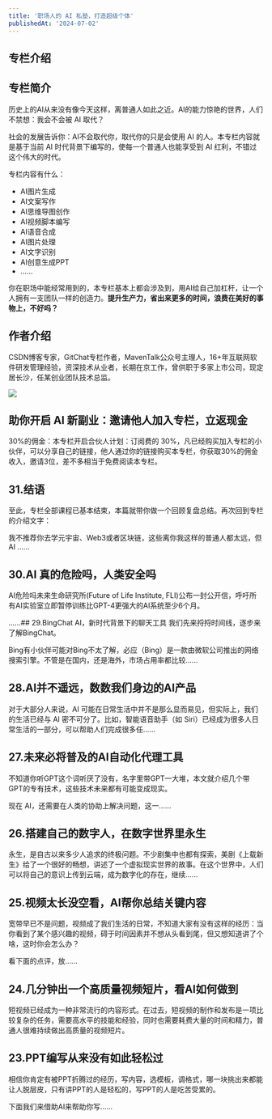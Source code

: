 ```yaml
---
title: '职场人的 AI 私塾，打造超级个体'
publishedAt: '2024-07-02'
---
```


## 专栏介绍

专栏简介
----

历史上的AI从来没有像今天这样，离普通人如此之近。AI的能力惊艳的世界，人们不禁想：我会不会被 AI 取代？

社会的发展告诉你：AI不会取代你，取代你的只是会使用 AI 的人。本专栏内容就是基于当前 AI 时代背景下编写的，使每一个普通人也能享受到 AI 红利，不错过这个伟大的时代。

专栏内容有什么：

* AI图片生成
* AI文案写作
* AI思维导图创作
* AI视频脚本编写
* AI语音合成
* AI图片处理
* AI文字识别
* AI创意生成PPT
* ......

你在职场中能经常用到的，本专栏基本上都会涉及到，用AI给自己加杠杆，让一个人拥有一支团队一样的创造力。**提升生产力，省出来更多的时间，浪费在美好的事物上，不好吗？**

作者介绍
----

CSDN博客专家，GitChat专栏作者，MavenTalk公众号主理人，16+年互联网软件研发管理经验，资深技术从业者，长期在京工作，曾供职于多家上市公司，现定居长沙，任某创业团队技术总监。

![](https://static.xiaobot.net/file/2023-04-21/12458/50427e1de9775136b4e27a9b6570e204.jpeg)

## 助你开启 AI 新副业：邀请他人加入专栏，立返现金
30%的佣金：本专栏开启合伙人计划：订阅费的 30%，凡已经购买加入专栏的小伙伴，可以分享自己的链接，他人通过你的链接购买本专栏，你获取30%的佣金收入，邀请3位，差不多相当于免费阅读本专栏。

## 31.结语
至此，专栏全部课程已基本结束，本篇就带你做一个回顾复盘总结。再次回到专栏的介绍文字：

我不推荐你去学元宇宙、Web3或者区块链，这些离你我这样的普通人都太远，但 AI ......

## 30.AI 真的危险吗，人类安全吗
AI危险吗未来生命研究所(Future of Life Institute, FLI)公布一封公开信，呼吁所有AI实验室立即暂停训练比GPT-4更强大的AI系统至少6个月。

......## 29.BingChat AI，新时代背景下的聊天工具
我们先来捋捋时间线，逐步来了解BingChat。

Bing有小伙伴可能对Bing不太了解，必应（Bing）是一款由微软公司推出的网络搜索引擎。不管是在国内，还是海外，市场占用率都比较......

## 28.AI并不遥远，数数我们身边的AI产品
对于大部分人来说，AI 可能在日常生活中并不是那么显而易见，但实际上，我们的生活已经与 AI 密不可分了。比如，智能语音助手（如 Siri）已经成为很多人日常生活的一部分，可以帮助人们完成很多任......

## 27.未来必将普及的AI自动化代理工具
不知道你听GPT这个词听厌了没有，名字里带GPT一大堆，本文就介绍几个带GPT的专有技术，这些技术未来都有可能变成现实。

现在 AI，还需要在人类的协助上解决问题，这一......

## 26.搭建自己的数字人，在数字世界里永生
永生，是自古以来多少人追求的终极问题。不少剧集中也都有探索，美剧《上载新生》给了一个很好的畅想，讲述了一个虚拟现实世界的故事。在这个世界中，人们可以将自己的意识上传到云端，成为数字化的存在，继续......

## 25.视频太长没空看，AI帮你总结关键内容
宽带早已不是问题，视频成了我们生活的日常，不知道大家有没有这样的经历：当你看到了某个感兴趣的视频，碍于时间因素并不想从头看到尾，但又想知道讲了个啥，这时你会怎么办？

看下面的点评，放......

## 24.几分钟出一个高质量视频短片，看AI如何做到
短视频已经成为一种非常流行的内容形式。在过去，短视频的制作和发布是一项比较复杂的任务，需要高水平的技能和经验，同时也需要耗费大量的时间和精力，普通人很难持续做出高质量的视频短片。



## 23.PPT编写从来没有如此轻松过
相信你肯定有被PPT折腾过的经历，写内容，选模板，调格式，哪一块挑出来都能让人脱层皮，只有讲PPT的人是轻松的，写PPT的人是吃苦受累的。

下面我们来借助AI来帮助你写......

